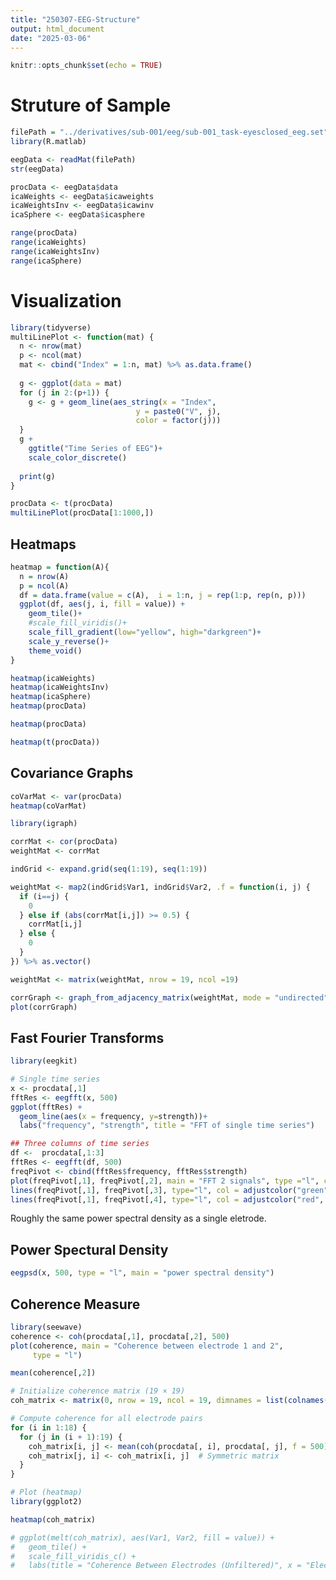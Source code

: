 ```yaml
---
title: "250307-EEG-Structure"
output: html_document
date: "2025-03-06"
---
```


```r
knitr::opts_chunk$set(echo = TRUE)
```

# Struture of Sample
```r
filePath = "../derivatives/sub-001/eeg/sub-001_task-eyesclosed_eeg.set"
library(R.matlab)

eegData <- readMat(filePath)
str(eegData)
```
```r
procData <- eegData$data
icaWeights <- eegData$icaweights
icaWeightsInv <- eegData$icawinv
icaSphere <- eegData$icasphere

range(procData)
range(icaWeights)
range(icaWeightsInv)
range(icaSphere)
```
# Visualization
```r
library(tidyverse)
multiLinePlot <- function(mat) {
  n <- nrow(mat)
  p <- ncol(mat)
  mat <- cbind("Index" = 1:n, mat) %>% as.data.frame()
  
  g <- ggplot(data = mat)
  for (j in 2:(p+1)) {
    g <- g + geom_line(aes_string(x = "Index", 
                            y = paste0("V", j),
                            color = factor(j)))
  }
  g + 
    ggtitle("Time Series of EEG")+
    scale_color_discrete()
  
  print(g)
}

procData <- t(procData)
multiLinePlot(procData[1:1000,])
```
## Heatmaps
```r
heatmap = function(A){
  n = nrow(A)
  p = ncol(A)  
  df = data.frame(value = c(A),  i = 1:n, j = rep(1:p, rep(n, p)))
  ggplot(df, aes(j, i, fill = value)) + 
    geom_tile()+
    #scale_fill_viridis()+
    scale_fill_gradient(low="yellow", high="darkgreen")+
    scale_y_reverse()+
    theme_void()
}

heatmap(icaWeights)
heatmap(icaWeightsInv)
heatmap(icaSphere)
heatmap(procData)

heatmap(procData)
```
```r
heatmap(t(procData))
```

## Covariance Graphs
```r
coVarMat <- var(procData)
heatmap(coVarMat)

library(igraph)

corrMat <- cor(procData)
weightMat <- corrMat

indGrid <- expand.grid(seq(1:19), seq(1:19))

weightMat <- map2(indGrid$Var1, indGrid$Var2, .f = function(i, j) {
  if (i==j) {
    0
  } else if (abs(corrMat[i,j]) >= 0.5) {
    corrMat[i,j]
  } else {
    0
  }
}) %>% as.vector()

weightMat <- matrix(weightMat, nrow = 19, ncol =19)

corrGraph <- graph_from_adjacency_matrix(weightMat, mode = "undirected", weighted = T, diag = F)
plot(corrGraph)
```

## Fast Fourier Transforms
```r
library(eegkit)

# Single time series
x <- procdata[,1]
fftRes <- eegfft(x, 500)
ggplot(fftRes) + 
  geom_line(aes(x = frequency, y=strength))+
  labs("frequency", "strength", title = "FFT of single time series")
```

```r
## Three columns of time series
df <-  procdata[,1:3]
fftRes <- eegfft(df, 500)
freqPivot <- cbind(fftRes$frequency, fftRes$strength)
plot(freqPivot[,1], freqPivot[,2], main = "FFT 2 signals", type ="l", col = adjustcolor("purple", 0.3))
lines(freqPivot[,1], freqPivot[,3], type="l", col = adjustcolor("green", 0.3))
lines(freqPivot[,1], freqPivot[,4], type="l", col = adjustcolor("red", 0.3))
```

Roughly the same power spectral density as a single eletrode.

## Power Spectural Density
```r
eegpsd(x, 500, type = "l", main = "power spectral density")

```

## Coherence Measure
```r
library(seewave)
coherence <- coh(procdata[,1], procdata[,2], 500)
plot(coherence, main = "Coherence between electrode 1 and 2",
     type = "l")

mean(coherence[,2])
```
```r

# Initialize coherence matrix (19 × 19)
coh_matrix <- matrix(0, nrow = 19, ncol = 19, dimnames = list(colnames(eeg_data), colnames(eeg_data)))

# Compute coherence for all electrode pairs
for (i in 1:18) {
  for (j in (i + 1):19) {
    coh_matrix[i, j] <- mean(coh(procdata[, i], procdata[, j], f = 500)[,2])  # f = sampling rate (Hz)
    coh_matrix[j, i] <- coh_matrix[i, j]  # Symmetric matrix
  }
}

# Plot (heatmap)
library(ggplot2)

heatmap(coh_matrix)

# ggplot(melt(coh_matrix), aes(Var1, Var2, fill = value)) +
#   geom_tile() +
#   scale_fill_viridis_c() +
#   labs(title = "Coherence Between Electrodes (Unfiltered)", x = "Electrode", y = "Electrode")
```